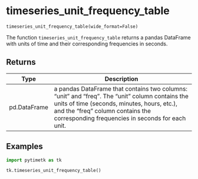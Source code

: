 # timeseries_unit_frequency_table { #pytimetk.timeseries_unit_frequency_table }

`timeseries_unit_frequency_table(wide_format=False)`

The function `timeseries_unit_frequency_table` returns a pandas DataFrame with units of time and their corresponding frequencies in seconds.

## Returns

| Type         | Description                                                                                                                                                                                                                           |
|--------------|---------------------------------------------------------------------------------------------------------------------------------------------------------------------------------------------------------------------------------------|
| pd.DataFrame | a pandas DataFrame that contains two columns: "unit" and "freq". The "unit" column contains the units of time (seconds, minutes, hours, etc.), and the "freq" column contains the corresponding frequencies in seconds for each unit. |

## Examples

```python
import pytimetk as tk

tk.timeseries_unit_frequency_table()
```